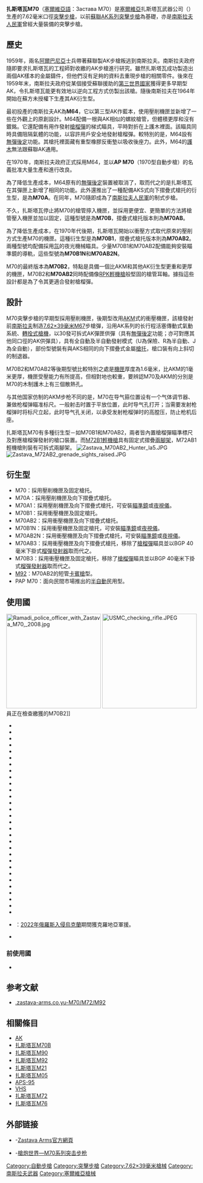 {{noteTA
|G1=軍事
|G2=長度單位
|G3=Firearms
|1=zh-hans:塞尔维亚和黑山;zh-hk:塞爾維亞和黑山;zh-tw:塞爾維亞與蒙特內哥羅;
|2=zh-hans:黑山;zh-hk:黑山;zh-sg:黑山;zh-tw:蒙特內哥羅;
}}
{{Infobox Weapon
| is_ranged = yes
| image = File:Zastava_M-70.jpg
| image_size = 300px
| caption = 標準型的M70
| name = 扎斯塔瓦M70
| type = [[突擊步槍|突擊步槍]]
| origin = {{flag|Yugoslavia}}
| designer = 扎斯塔瓦武器（Zastava Arms）
| manufacturer = 扎斯塔瓦武器（Zastava Arms）
| cartridge = [[7.62×39mm|7.62×39毫米]]
| design_date = 1959—1968年
| production_date = 1970年—
| service = 1970年—
| used_by = 參見[[#使用國|使用國]]
| wars = [[羅德西亞叢林戰爭|羅德西亞叢林戰爭]]<br/>[[南非邊境戰爭|南非邊境戰爭]]<br/>[[海灣戰爭|海灣戰爭]]<br/>[[南斯拉夫內戰|南斯拉夫內戰]]<br/>[[盧旺達內戰|盧旺達內戰]]<br/>[[第一次剛果戰爭|第一次剛果戰爭]]<br/>[[科索沃戰爭|科索沃戰爭]]<br/>[[阿富汗戰爭_(2001年)|2001年阿富汗戰爭]]<br/>[[伊拉克戰爭|伊拉克戰爭]]<br/>[[2011年利比亞內戰|2011年利比亞內戰]]<br/>[[敘利亞內戰|2011年敘利亞內戰]]<br/>[[馬里北部衝突|馬里北部衝突]]<br/>[[伊拉克內戰_(2014年–2017年)|伊拉克內戰]]<br/>[[2022年俄羅斯入侵烏克蘭|2022年俄羅斯入侵烏克蘭]]
| spec_type = 
| caliber = 7.62毫米
| part_length = 415毫米
| ammo = 
| feed = 30發彈匣
| action = [[氣動式|長行程導氣式活塞]]，[[轉拴式槍栓|轉拴式槍栓]]
| mode = 半自動、全自動，可[[擊發調變槍械|選射]]
| rate = 620發／分鐘
| velocity = 720米／秒
| range = 360米
| weight = 4.1公斤
| total length = 165毫米
| sights = 可調式照門、<br />可加裝導軌以對應瞄準鏡
| variants = 見[[#衍生型|衍生型]]
| number = 4百萬把
}}
'''扎斯塔瓦M70'''（[[塞爾維亞語|塞爾維亞語]]：Застава М70）是[[塞爾維亞|塞爾維亞]]扎斯塔瓦武器公司（{{lang|en|Zastava Arms}}）生產的7.62毫米口徑[[突擊步槍|突擊步槍]]，以前[[蘇聯|蘇聯]][[卡拉什尼科夫自動步槍|AK系列突擊步槍]]為基礎，亦是[[南斯拉夫人民軍|南斯拉夫人民軍]]曾經大量裝備的突擊步槍。

== 歷史 ==
1959年，兩名[[阿爾巴尼亞|阿爾巴尼亞]]士兵帶著蘇聯製AK步槍叛逃到南斯拉夫。南斯拉夫政府隨即要求扎斯塔瓦的工程師對收繳的AK步槍進行研究。雖然扎斯塔瓦成功製造出兩個AK樣本的金屬鑄件，但他們沒有足夠的資料去重現步槍的相關零件。後來在1959年末，南斯拉夫政府從某個接受蘇聯援助的[[第三世界國家|第三世界國家]]獲得更多早期型AK，令扎斯塔瓦能更有效地以逆向工程方式仿製出該槍。隨後南斯拉夫在1964年開始在蘇方未授權下生產其AK衍生型。

最初投產的南斯拉夫AK為'''M64'''，它以第三型AK作藍本，使用壓削機匣並新增了一些在外觀上的原創設計。M64配備一根與AK相似的螺紋槍管，但體積更厚和沒有鍍銘。它還配備有用作發射[[槍榴彈|槍榴彈]]的梯式瞄具，平時對折在上護木裡面。該瞄具同時具備阻隔氣體的功能，以容許用戶安全地發射槍榴彈。較特別的是，M64設有[[無彈後定|無彈後定]]功能。其槍托裡面藏有重型橡膠反衝墊以吸收後座力。此外，M64的[[護木|護木]]無法跟蘇聯AK通用。

在1970年，南斯拉夫政府正式採用M64，並以'''AP M70'''（1970型自動步槍）的名義批准大量生產和進行改良。

為了降低生產成本，M64原有的[[無彈後定|無彈後定]]裝置被取消了，取而代之的是扎斯塔瓦在其彈匣上新增了相同的功能。此外還推出了一種配備AKS式向下摺疊式槍托的衍生型，是為'''M70A'''。在同年，M70隨即成為了[[南斯拉夫人民軍|南斯拉夫人民軍]]的制式步槍。

不久，扎斯塔瓦停止將M70的槍管擰入機匣，並採用更便宜、更簡單的方法將槍管壓入機匣並加以固定，這種型號是為'''M70B'''，摺疊式槍托版本則為'''M70AB'''。

為了降低生產成本，在1970年代後期，扎斯塔瓦開始以衝壓方式取代原來的壓削方式生產M70的機匣。這種衍生型是為'''M70B1'''，摺疊式槍托版本則為'''M70AB2'''。兩種型號均配備採用[[氚|氚]]的夜光機械瞄具。少量M70B1和M70AB2配備能夠安裝瞄準鏡的導軌，這些型號為'''M70B1N'''和'''M70AB2N'''。

M70的最終版本為'''M70B2'''，特點是具備一個比AKM和其他AK衍生型更重和更厚的機匣，M70B2和'''M70AB2'''同時配備像[[RPK輕機槍|RPK輕機槍]]般堅固的槍管耳軸。據指這些設計都是為了令其更適合發射槍榴彈。

==設計==
M70突擊步槍的早期型採用壓削機匣，後期型改用[[AKM突击步枪|AKM]]式的衝壓機匣，該槍發射前[[南斯拉夫|南斯拉夫]]制造[[7.62×39mm|7.62×39毫米M67]]步槍彈，沿用AK系列的长行程活塞傳動式氣動系統、[[轉拴式槍機|轉拴式槍機]]，以30發可拆式AK彈匣供彈（具有[[無彈後定|無彈後定]]功能；亦可對應其他同口徑的AK供彈具），具有全自動及半自動發射模式（U為保險、R為半自動、J為全自動），部份型號裝有與AKS相同的向下摺疊式金屬[[槍托|槍托]]，槍口裝有向上斜切的制退器。

M70B2和M70AB2等後期型號比較特別之處是[[機匣|機匣]]厚度為1.6毫米，比AKM的1毫米更厚，機匣受壓能力有所提高，但相對地也較重，要辨認M70及AKM的分別是M70的木制護木上有三個散熱孔。

与其他国家仿制的AKM步枪不同的是，M70在导气箍位置设有一个气体调节器、兼做枪榴弹瞄准标尺。一般射击时置于平放位置，此时导气孔打开；当需要发射枪榴弹时将标尺立起，此时导气孔关闭，以承受发射枪榴弹时的高膛压，防止枪机后座。

扎斯塔瓦M70有多種衍生型－如M70B1和M70AB2，兩者皆內置槍榴彈瞄準標尺及對應槍榴彈發射的槍口裝置。而[[扎斯塔瓦M72輕機槍|M72B1輕機槍]]具有固定式摺疊[[兩腳架|兩腳架]]，M72AB1輕機槍則裝有可拆式兩腳架。
[[File:Zastava_M70AB2_Hunter_la5.JPG|thumb]]
[[File:Zastava_M72AB2_grenade_sights_raised.JPG|thumb]]
{{Clear|left}}

==衍生型==
* M70：採用壓削機匣及固定槍托。
* M70A：採用壓削機匣及向下摺疊式槍托。
* M70A1：採用壓削機匣及向下摺疊式槍托，可安裝[[瞄準鏡|瞄準鏡]]或[[夜視儀|夜視儀]]。
* M70B1：採用衝壓機匣及固定槍托。
* M70AB2：採用衝壓機匣及向下摺疊式槍托。
* M70B1N：採用衝壓機匣及固定槍托，可安裝[[瞄準鏡|瞄準鏡]]或[[夜視儀|夜視儀]]。
* M70AB2N：採用衝壓機匣及向下摺疊式槍托，可安裝[[瞄準鏡|瞄準鏡]]或[[夜視儀|夜視儀]]。
* M70AB3：採用衝壓機匣及向下摺疊式槍托，移除了[[槍榴彈|槍榴彈]]瞄具並以BGP 40毫米下掛式[[榴彈發射器|榴彈發射器]]取而代之。
* M70B3：採用衝壓機匣及固定槍托，移除了[[槍榴彈|槍榴彈]]瞄具並以BGP 40毫米下掛式[[榴彈發射器|榴彈發射器]]取而代之。
* [[扎斯塔瓦M92卡賓槍|M92]]：M70AB2的短管[[卡賓槍|卡賓槍]]型。
* PAP M70：面向民間市場推出的[[半自動步槍|半自動]]民用型。

== 使用國 ==
[[File:Ramadi_police_officer_with_Zastava_M70,_2008.jpg|250px]]
[[File:USMC_checking_rifle.JPEG|250px]]員正在檢查繳獲的M70B2]]
* {{flagcountry|Afghanistan}}
* {{flagcountry|Albania}}
* {{flagcountry|Angola}}
* {{flagcountry|Bosnia and Herzegovina}}
* {{flagcountry|Central African Republic}}
* {{flagcountry|Croatia}}
* {{flagcountry|Cyprus}}
* {{flagcountry|Democratic Republic of the Congo}}
* {{flagcountry|Djibouti}}
* {{flagcountry|Egypt}}
* {{flagcountry|Iraq}}
* {{flagcountry|Jordan}}
* {{flagcountry|Kenya}}
* {{flagcountry|Kosovo}}
* {{flagcountry|Lebanon}}
* {{flagcountry|Liberia}}
* {{flagcountry|Libya}}
* {{flagcountry|Mali}}
* {{flagcountry|Montenegro}}
* {{flagcountry|Mozambique}}
* {{flagcountry|Nicaragua}}
* {{flagcountry|North Macedonia}}
* {{flagcountry|Palestine}}
* {{flagcountry|Republika Srpska}}
* {{flagcountry|Rwanda}}
* {{flagcountry|Serbia}}
* {{flagcountry|Slovenia}}
* {{flagcountry|Somalia}}
* {{flagcountry|Syria}}
* {{flagcountry|Tanzania}}
* {{flagcountry|Ukraine}}：[[2022年俄羅斯入侵烏克蘭|2022年俄羅斯入侵烏克蘭]]期間獲克羅地亞軍援。
* {{flagcountry|Yemen}}

=== 前使用國 ===
* {{flagcountry|Yugoslavia}}

== 参考文献 ==
<div class="references-small">
<references />
* [https://web.archive.org/web/20080214070347/http://www.zastava-arms.co.yu/images/vojni/7_62/762_engleski.htm .zastava-arms.co.yu-M70/M72/M92]
</div>
== 相關條目 ==
{{Commonscat|Zastava M70B}}
* [[AK-47突击步枪|AK]]
* [[扎斯塔瓦M70B突擊步槍|扎斯塔瓦M70B]]
* [[扎斯塔瓦M90突擊步槍|扎斯塔瓦M90]]
* [[扎斯塔瓦M92卡賓槍|扎斯塔瓦M92]]
* [[扎斯塔瓦M21突擊步槍|扎斯塔瓦M21]]
* [[扎斯塔瓦M05突擊步槍|扎斯塔瓦M05]]
* [[APS-95突擊步槍|APS-95]]
* [[VHS突擊步槍|VHS]]
* [[扎斯塔瓦M72輕機槍|扎斯塔瓦M72]]
* [[扎斯塔瓦M76狙擊步槍|扎斯塔瓦M76]]

== 外部链接 ==
* {{en}}-[http://zastavaarms.com/en/ Zastava Arms官方網頁]{{Wayback|url=http://zastavaarms.com/en/ |date=20160414181515 }}
* {{zh}}-[http://pewpewpew.work/serbia/yugoak/m70.htm 槍炮世界—M70系列突击步枪]{{Wayback|url=http://pewpewpew.work/serbia/yugoak/m70.htm |date=20180916133944 }}

{{扎斯塔瓦武器公司槍械}}
{{AK槍族}}
[[Category:自動步槍|Category:自動步槍]]
[[Category:突擊步槍|Category:突擊步槍]]
[[Category:7.62×39毫米槍械|Category:7.62×39毫米槍械]]
[[Category:南斯拉夫武器|Category:南斯拉夫武器]]
[[Category:塞爾維亞槍械|Category:塞爾維亞槍械]]